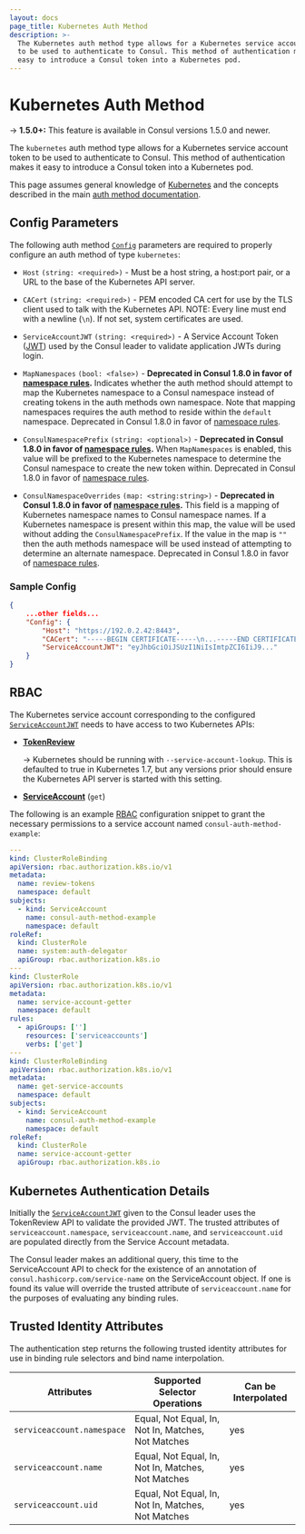 ```yaml
---
layout: docs
page_title: Kubernetes Auth Method
description: >-
  The Kubernetes auth method type allows for a Kubernetes service account token
  to be used to authenticate to Consul. This method of authentication makes it
  easy to introduce a Consul token into a Kubernetes pod.
---
```


# Kubernetes Auth Method

-> **1.5.0+:** This feature is available in Consul versions 1.5.0 and newer.

The `kubernetes` auth method type allows for a Kubernetes service account token
to be used to authenticate to Consul. This method of authentication makes it
easy to introduce a Consul token into a Kubernetes pod.

This page assumes general knowledge of [Kubernetes](https://kubernetes.io/) and
the concepts described in the main [auth method
documentation](/docs/security/acl/auth-methods).

## Config Parameters

The following auth method [`Config`](/api/acl/auth-methods#config)
parameters are required to properly configure an auth method of type
`kubernetes`:

- `Host` `(string: <required>)` - Must be a host string, a host:port pair, or a
  URL to the base of the Kubernetes API server.

- `CACert` `(string: <required>)` - PEM encoded CA cert for use by the TLS
  client used to talk with the Kubernetes API. NOTE: Every line must end with a
  newline (`\n`). If not set, system certificates are used.

- `ServiceAccountJWT` `(string: <required>)` - A Service Account Token
  ([JWT](https://jwt.io/ 'JSON Web Token')) used by the Consul leader to
  validate application JWTs during login.

- `MapNamespaces` `(bool: <false>)` <EnterpriseAlert inline /> -
  **Deprecated in Consul 1.8.0 in favor of [namespace rules](/api/acl/auth-methods#namespacerules).**
  Indicates whether the auth method should attempt to map the Kubernetes namespace to a Consul
  namespace instead of creating tokens in the auth methods own namespace. Note
  that mapping namespaces requires the auth method to reside within the
  `default` namespace.
  Deprecated in Consul 1.8.0 in favor of [namespace rules](/api/acl/auth-methods#namespacerules).

- `ConsulNamespacePrefix` `(string: <optional>)` <EnterpriseAlert inline /> -
  **Deprecated in Consul 1.8.0 in favor of [namespace rules](/api/acl/auth-methods#namespacerules).**
  When `MapNamespaces` is enabled, this value will be prefixed to the Kubernetes
  namespace to determine the Consul namespace to create the new token within.
  Deprecated in Consul 1.8.0 in favor of [namespace rules](/api/acl/auth-methods#namespacerules).

- `ConsulNamespaceOverrides` `(map: <string:string>)` <EnterpriseAlert inline /> -
  **Deprecated in Consul 1.8.0 in favor of [namespace rules](/api/acl/auth-methods#namespacerules).**
  This field is a mapping of Kubernetes namespace names to Consul namespace
  names. If a Kubernetes namespace is present within this map, the value will
  be used without adding the `ConsulNamespacePrefix`. If the value in the map
  is `""` then the auth methods namespace will be used instead of attempting
  to determine an alternate namespace.
  Deprecated in Consul 1.8.0 in favor of [namespace rules](/api/acl/auth-methods#namespacerules).

### Sample Config

```json
{
    ...other fields...
    "Config": {
        "Host": "https://192.0.2.42:8443",
        "CACert": "-----BEGIN CERTIFICATE-----\n...-----END CERTIFICATE-----\n",
        "ServiceAccountJWT": "eyJhbGciOiJSUzI1NiIsImtpZCI6IiJ9..."
    }
}
```

## RBAC

The Kubernetes service account corresponding to the configured
[`ServiceAccountJWT`](/docs/security/acl/auth-methods/kubernetes#serviceaccountjwt)
needs to have access to two Kubernetes APIs:

- [**TokenReview**](https://kubernetes.io/docs/reference/generated/kubernetes-api/v1.11/#create-tokenreview-v1-authentication-k8s-io)

  -> Kubernetes should be running with `--service-account-lookup`. This is
  defaulted to true in Kubernetes 1.7, but any versions prior should ensure
  the Kubernetes API server is started with this setting.

- [**ServiceAccount**](https://kubernetes.io/docs/reference/generated/kubernetes-api/v1.11/#read-serviceaccount-v1-core)
  (`get`)

The following is an example
[RBAC](https://kubernetes.io/docs/reference/access-authn-authz/rbac/)
configuration snippet to grant the necessary permissions to a service account
named `consul-auth-method-example`:

```yaml
---
kind: ClusterRoleBinding
apiVersion: rbac.authorization.k8s.io/v1
metadata:
  name: review-tokens
  namespace: default
subjects:
  - kind: ServiceAccount
    name: consul-auth-method-example
    namespace: default
roleRef:
  kind: ClusterRole
  name: system:auth-delegator
  apiGroup: rbac.authorization.k8s.io
---
kind: ClusterRole
apiVersion: rbac.authorization.k8s.io/v1
metadata:
  name: service-account-getter
  namespace: default
rules:
  - apiGroups: ['']
    resources: ['serviceaccounts']
    verbs: ['get']
---
kind: ClusterRoleBinding
apiVersion: rbac.authorization.k8s.io/v1
metadata:
  name: get-service-accounts
  namespace: default
subjects:
  - kind: ServiceAccount
    name: consul-auth-method-example
    namespace: default
roleRef:
  kind: ClusterRole
  name: service-account-getter
  apiGroup: rbac.authorization.k8s.io
```

## Kubernetes Authentication Details

Initially the
[`ServiceAccountJWT`](/docs/security/acl/auth-methods/kubernetes#serviceaccountjwt)
given to the Consul leader uses the TokenReview API to validate the provided
JWT. The trusted attributes of `serviceaccount.namespace`,
`serviceaccount.name`, and `serviceaccount.uid` are populated directly from the
Service Account metadata.

The Consul leader makes an additional query, this time to the ServiceAccount
API to check for the existence of an annotation of
`consul.hashicorp.com/service-name` on the ServiceAccount object. If one is
found its value will override the trusted attribute of `serviceaccount.name`
for the purposes of evaluating any binding rules.

## Trusted Identity Attributes

The authentication step returns the following trusted identity attributes for
use in binding rule selectors and bind name interpolation.

| Attributes                 | Supported Selector Operations                      | Can be Interpolated |
| -------------------------- | -------------------------------------------------- | ------------------- |
| `serviceaccount.namespace` | Equal, Not Equal, In, Not In, Matches, Not Matches | yes                 |
| `serviceaccount.name`      | Equal, Not Equal, In, Not In, Matches, Not Matches | yes                 |
| `serviceaccount.uid`       | Equal, Not Equal, In, Not In, Matches, Not Matches | yes                 |
